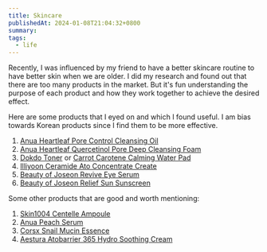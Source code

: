 ```yaml
---
title: Skincare
publishedAt: 2024-01-08T21:04:32+0800
summary: 
tags:
  - life
---
```


Recently, I was influenced by my friend to have a better skincare routine to have better skin when we are older. I did my research and found out that there are too many products in the market. But it's fun understanding the purpose of each product and how they work together to achieve the desired effect.

Here are some products that I eyed on and which I found useful. I am bias towards Korean products since I find them to be more effective.

1. [Anua Heartleaf Pore Control Cleansing Oil](https://anua.us/products/heartleaf-pore-control-cleansing-oil-200ml)
2. [Anua Heartleaf Quercetinol Pore Deep Cleansing Foam](https://anua.us/products/heartleaf-quercetinol-pore-deep-cleansing-foam?_psq=cleansing&_v=1.0)
3. [Dokdo Toner](https://roundlab.com/products/1025-dokdo-toner) or [Carrot Carotene Calming Water Pad](https://theskinfood.us/products/carrot-carotene-calming-water-pad)
4. [Illiyoon Ceramide Ato Concentrate Create](https://www.illiyoon.com/ceramide-ato-cream-200ml.html)
5. [Beauty of Joseon Revive Eye Serum](https://beautyofjoseon.com/products/revive-eye-serum-ginseng-retinal?variant=41689275367589)
6. [Beauty of Joseon Relief Sun Sunscreen](https://beautyofjoseon.com/products/relief-sun-rice-probiotics?variant=42376251605157)

Some other products that are good and worth mentioning:
1. [Skin1004 Centelle Ampoule](https://skin1004.com/products/skin1004-madagascar-centella-ampoule)
2. [Anua Peach Serum](https://anua.us/products/peach-70-niacinamide-serum-30ml?_psq=serum&_v=1.0)
3. [Corsx Snail Mucin Essence](https://www.cosrx.com/products/advanced-snail-96-mucin-power-essence)
4. [Aestura Atobarrier 365 Hydro Soothing Cream](https://global.oliveyoung.com/product/detail?prdtNo=GA210510509)